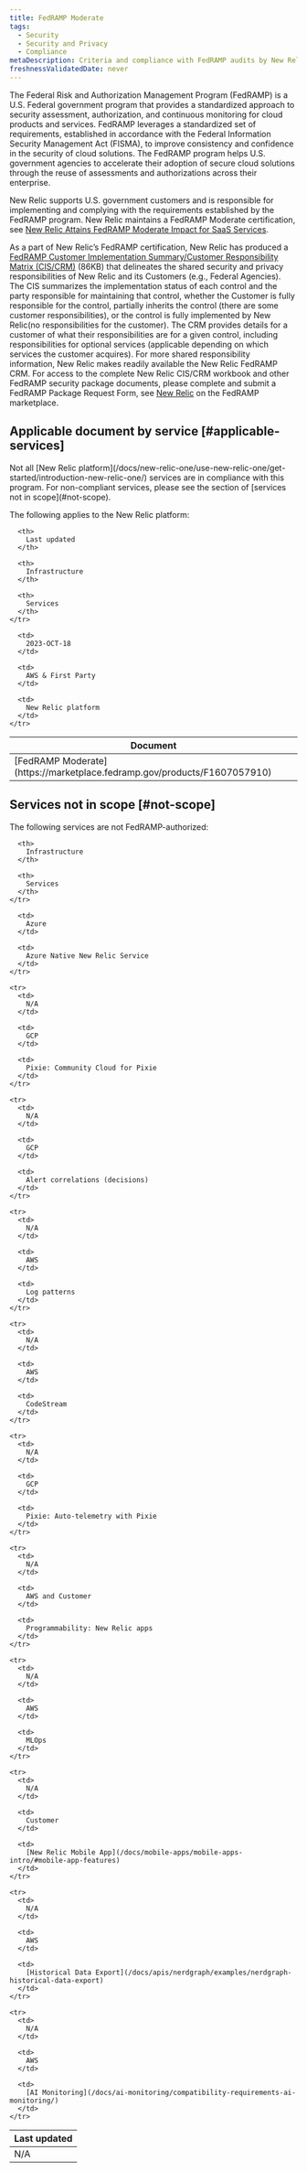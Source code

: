 ```yaml
---
title: FedRAMP Moderate
tags:
  - Security
  - Security and Privacy
  - Compliance
metaDescription: Criteria and compliance with FedRAMP audits by New Relic services.
freshnessValidatedDate: never
---
```


The Federal Risk and Authorization Management Program (FedRAMP) is a U.S. Federal government program that provides a standardized approach to security assessment, authorization, and continuous monitoring for cloud products and services. FedRAMP leverages a standardized set of requirements, established in accordance with the Federal Information Security Management Act (FISMA), to improve consistency and confidence in the security of cloud solutions. The FedRAMP program helps U.S. government agencies to accelerate their adoption of secure cloud solutions through the reuse of assessments and authorizations across their enterprise.

New Relic supports U.S. government customers and is responsible for implementing and complying with the requirements established by the FedRAMP program. New Relic maintains a FedRAMP Moderate certification, see [New Relic Attains FedRAMP Moderate Impact for SaaS Services](https://newrelic.com/solutions/industry/public-sector). 

As a part of New Relic’s FedRAMP certification, New Relic has produced a [FedRAMP Customer Implementation Summary/Customer Responsibility Matrix (CIS/CRM)](https://github.com/newrelic/docs-website/raw/develop/src/content/docs/security/security-privacy/compliance/certificates-standards-regulations/New.Relic.Observability.Platform.-.CRM.-.Moderate.CRM.Worksheet.pdf) (86KB) that delineates the shared security and privacy responsibilities of New Relic and its Customers (e.g., Federal Agencies). The CIS summarizes the implementation status of each control and the party responsible for maintaining that control, whether the Customer is fully responsible for the control, partially inherits the control (there are some customer responsibilities), or the control is fully implemented by New Relic(no responsibilities for the customer). The CRM provides details for a customer of what their responsibilities are for a given control, including responsibilities for optional services (applicable depending on which services the customer acquires). For more shared responsibility information, New Relic makes readily available the New Relic FedRAMP CRM.  For access to the complete New Relic CIS/CRM workbook and other FedRAMP security package documents, please complete and submit a FedRAMP Package Request Form, see [New Relic](https://marketplace.fedramp.gov/products/F1607057910) on the FedRAMP marketplace.

## Applicable document by service [#applicable-services]

<Callout variant="caution">
  Not all [New Relic platform](/docs/new-relic-one/use-new-relic-one/get-started/introduction-new-relic-one/) services are in compliance with this program. For non-compliant services, please see the section of [services not in scope](#not-scope).
</Callout>

The following applies to the New Relic platform:

<table>
  <thead>
    <tr>
      <th style={{ width: "200px" }}>
        Document
      </th>

      <th>
        Last updated
      </th>

      <th>
        Infrastructure
      </th>

      <th>
        Services
      </th>
    </tr>
  </thead>

  <tbody>
    <tr>
      <td>
        [FedRAMP Moderate](https://marketplace.fedramp.gov/products/F1607057910)
      </td>

      <td>
        2023-OCT-18
      </td>

      <td>
        AWS & First Party
      </td>

      <td>
        New Relic platform
      </td>
    </tr>
  </tbody>
</table>

## Services not in scope [#not-scope]

The following services are not FedRAMP-authorized:

<table>
  <thead>
    <tr>
      <th style={{ width: "200px" }}>
        Last updated
      </th>

      <th>
        Infrastructure
      </th>

      <th>
        Services
      </th>
    </tr>
  </thead>

  <tbody>
    <tr>
      <td>
        N/A
      </td>

      <td>
        Azure
      </td>

      <td>
        Azure Native New Relic Service
      </td>
    </tr>

    <tr>
      <td>
        N/A
      </td>

      <td>
        GCP
      </td>

      <td>
        Pixie: Community Cloud for Pixie
      </td>
    </tr>

    <tr>
      <td>
        N/A
      </td>

      <td>
        GCP
      </td>

      <td>
        Alert correlations (decisions)
      </td>
    </tr>

    <tr>
      <td>
        N/A
      </td>

      <td>
        AWS
      </td>

      <td>
        Log patterns
      </td>
    </tr>

    <tr>
      <td>
        N/A
      </td>

      <td>
        AWS
      </td>

      <td>
        CodeStream
      </td>
    </tr>

    <tr>
      <td>
        N/A
      </td>

      <td>
        GCP
      </td>

      <td>
        Pixie: Auto-telemetry with Pixie
      </td>
    </tr>

    <tr>
      <td>
        N/A
      </td>

      <td>
        AWS and Customer
      </td>

      <td>
        Programmability: New Relic apps
      </td>
    </tr>

    <tr>
      <td>
        N/A
      </td>

      <td>
        AWS
      </td>

      <td>
        MLOps
      </td>
    </tr>

    <tr>
      <td>
        N/A
      </td>

      <td>
        Customer
      </td>

      <td>
        [New Relic Mobile App](/docs/mobile-apps/mobile-apps-intro/#mobile-app-features)
      </td>
    </tr>

    <tr>
      <td>
        N/A
      </td>

      <td>
        AWS
      </td>

      <td>
        [Historical Data Export](/docs/apis/nerdgraph/examples/nerdgraph-historical-data-export)
      </td>
    </tr>

    <tr>
      <td>
        N/A
      </td>

      <td>
        AWS
      </td>

      <td>
        [AI Monitoring](/docs/ai-monitoring/compatibility-requirements-ai-monitoring/)
      </td>
    </tr>
  </tbody>
</table>
